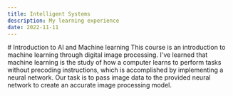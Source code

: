 ```yaml
---
title: Intelligent Systems
description: My learning experience 
date: 2022-11-11
---
```


<Section>
    # Introduction to AI and Machine learning
    This course is an introduction to machine learning through digital image processing. I've learned that machine learning is the study of how a computer learns to perform tasks without precoding instructions, which is accomplished by implementing a neural network. Our task is to pass image data to the provided neural network to create an accurate image processing model.
</Section>

